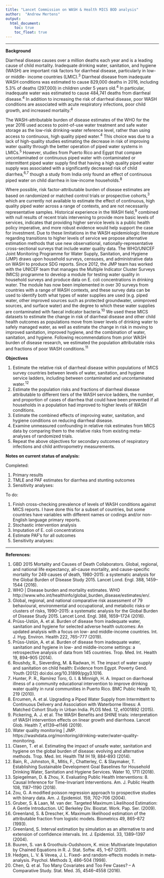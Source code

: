 ```yaml
---
title: "Lancet Commission on WASH & Health MICS BOD analysis"
author:  "Andrew Mertens"
output:
  html_document:
    toc: true  
    toc_float: true  
---
```


----

**Background**  

  Diarrheal disease causes over a million deaths each year and is a leading cause of child mortality. Inadequate drinking water, sanitation, and hygiene (WASH) are important risk factors for diarrheal disease, particularly in low- or middle- income countries (LMIC).^3^  Diarrheal disease from inadequate WASH conditions was estimated to cause 829,000 deaths in 2016, including 5.3% of deaths (297,000) in children under 5 years old.^4^ In particular, inadequate water was estimated to cause 484,741 deaths from diarrheal disease.^4^ In addition to increasing the risk of diarrheal disease, poor WASH conditions are associated with acute respiratory infections, poor child growth, and increased mortality.^4^  
  
  The WASH-attributable burden of disease estimates of the WHO for the year 2016 used access to point-of-use water treatment and safe water storage as the low-risk drinking-water reference level, rather than using access to continuous, high quality piped water.^4^ This choice was due to a lack of high-quality studies estimating the decrease in risk of improving water quality through the better operation of piped water systems in LMICs.^5^ However, studies from Puerto Rico and Egypt that compare uncontaminated or continuous piped water with contaminated or intermittent piped water supply find that having a high quality piped water supply was associated with a significantly decreased risk of child diarrhea,^6,7^ though a study from India only found an effect of continuous piped water on child diarrhea in low-income households.^8^  
  
  
  Where possible, risk factor-attributable burden of disease estimates are based on randomized or matched control trials or prospective cohorts,^3^ which are currently not available to estimate the effect of continuous, high quality piped water across a range of contexts, and are not necessarily representative samples. Historical experience in the WASH field,^9^ combined with null results of recent trials intervening to provide more basic levels of services, indicates that providing higher service levels is a public health policy imperative, and more robust evidence would help support the case for investment. Due to these limitations in the WASH epidemiologic literature regarding transitions to higher levels of service we propose alternative estimation methods that use new observational, nationally-representative cross-sectional surveys that include water quality data. The WHO/UNICEF Joint Monitoring Programme for Water Supply, Sanitation, and Hygiene (JMP) draws upon household surveys, censuses, and administrative data on WASH to produce SDG reports. Since 2012, the JMP team has worked with the UNICEF team that manages the Multiple Indicator Cluster Surveys (MICS) programme to develop a module for testing water quality in household surveys and produce data on E. coli concentrations in drinking water. The module has now been implemented in over 30 surveys from countries with a range of WASH contexts, and these survey data can be used to identify both what types of water supplies are used (e.g. piped water, other improved sources such as protected groundwater, unimproved sources, and surface water) and the degree to which these water supplies are contaminated with faecal indicator bacteria.^10^ We used these MICS datasets to estimate the change in risk of diarrheal disease and other child health outcomes as populations move from lower levels of drinking water to safely managed water, as well as estimate the change in risk in moving to improved sanitation, improved hygiene, and the combination of water, sanitation, and hygiene. Following recommendations from prior WASH burden of disease research, we estimated the population attributable risks and fractions of poor WASH conditions.^11^

**Objectives**  

1.  Estimate the relative risk of diarrheal disease within populations of MICS survey countries between levels of water, sanitation, and hygiene service ladders, including between contaminated and uncontaminated water.^12^
2.  Estimate the population risks and fractions of diarrheal disease attributable to different tiers of the WASH service ladders, the number, and proportion of cases of diarrhea that could have been prevented if all households in a population had improved to higher levels of WASH conditions.
3.  Estimate the combined effects of improving water, sanitation, and hygiene conditions on reducing diarrheal disease.
4.  Examine unmeasured confounding in relative risk estimates from MICS data by comparing them to the relative risks from existing meta-analyses of randomized trials.
5.  Repeat the above objectives for secondary outcomes of respiratory infections and child anthropometry measurements.

**Notes on current status of analysis:**  

Completed:  

  #. Primary results
  #. TMLE and PAF estimates for diarrhea and stunting outcomes 
  #. Sensitivity analyses: 


To do:  

  #.  Finish cross-checking prevalence of levels of WASH conditions against MICS reports. I have done this for a subset of countries, but some countries have variables with different names or codings and/or non-English language primary reports.
  #. Stochastic intervention analysis
  #. Imputation of E. coli concentrations
  #. Estimate PAF's for all outcomes
  #. Sensitivity analyses: 



----


**References:**

1.	GBD 2015 Mortality and Causes of Death Collaborators. Global, regional, and national life expectancy, all-cause mortality, and cause-specific mortality for 249 causes of death, 1980-2015: a systematic analysis for the Global Burden of Disease Study 2015. Lancet Lond. Engl. 388, 1459–1544 (2016).
2.	WHO | Disease burden and mortality estimates. WHO http://www.who.int/healthinfo/global_burden_disease/estimates/en/.
3.	Global, regional, and national comparative risk assessment of 79 behavioural, environmental and occupational, and metabolic risks or clusters of risks, 1990–2015: a systematic analysis for the Global Burden of Disease Study 2015. Lancet Lond. Engl. 388, 1659–1724 (2016).
4.	Prüss-Ustün, A. et al. Burden of disease from inadequate water, sanitation and hygiene for selected adverse health outcomes: An updated analysis with a focus on low- and middle-income countries. Int. J. Hyg. Environ. Health 222, 765–777 (2019).
5.	Prüss-Ustün, A. et al. Burden of disease from inadequate water, sanitation and hygiene in low- and middle-income settings: a retrospective analysis of data from 145 countries. Trop. Med. Int. Health 19, 894–905 (2014).
6.	Roushdy, R., Sieverding, M. & Radwan, H. The impact of water supply and sanitation on child health: Evidence from Egypt. Poverty Gend. Youth (2012) doi:doi.org/10.31899/pgy3.1016.
7.	Hunter, P. R., Ramírez Toro, G. I. & Minnigh, H. A. Impact on diarrhoeal illness of a community educational intervention to improve drinking water quality in rural communities in Puerto Rico. BMC Public Health 10, 219 (2010).
8.	Ercumen, A. et al. Upgrading a Piped Water Supply from Intermittent to Continuous Delivery and Association with Waterborne Illness: A Matched Cohort Study in Urban India. PLOS Med. 12, e1001892 (2015).
9.	Pickering, A. J. et al. The WASH Benefits and SHINE trials: interpretation of WASH intervention effects on linear growth and diarrhoea. Lancet Glob. Health 7, e1139–e1146 (2019).
10.	Water quality monitoring | JMP. https://washdata.org/monitoring/drinking-water/water-quality-monitoring.
11.	Clasen, T. et al. Estimating the impact of unsafe water, sanitation and hygiene on the global burden of disease: evolving and alternative methods. Trop. Med. Int. Health TM IH 19, 884–893 (2014).
12.	Bain, R., Johnston, R., Mitis, F., Chatterley, C. & Slaymaker, T. Establishing Sustainable Development Goal Baselines for Household Drinking Water, Sanitation and Hygiene Services. Water 10, 1711 (2018).
13.	Spiegelman, D. & Zhou, X. Evaluating Public Health Interventions: 8. Causal Inference for Time-Invariant Interventions. Am. J. Public Health 108, 1187–1190 (2018).
14.	Zou, G. A modified poisson regression approach to prospective studies with binary data. Am. J. Epidemiol. 159, 702–706 (2004).
15.	Gruber, S. & Laan, M. van der. Targeted Maximum Likelihood Estimation: A Gentle Introduction. UC Berkeley Div. Biostat. Work. Pap. Ser. (2009).
16.	Greenland, S. & Drescher, K. Maximum likelihood estimation of the attributable fraction from logistic models. Biometrics 49, 865–872 (1993).
17.	Greenland, S. Interval estimation by simulation as an alternative to and extension of confidence intervals. Int. J. Epidemiol. 33, 1389–1397 (2004).
18. Buuren, S. van & Groothuis-Oudshoorn, K. mice: Multivariate Imputation by Chained Equations in R. J. Stat. Softw. 45, 1–67 (2011).
19. Hedges, L. V. & Vevea, J. L. Fixed- and random-effects models in meta-analysis. Psychol. Methods 3, 486–504 (1998). 
20. Chen, Q. et al. Too Many Covariates and Too Few Cases? – A Comparative Study. Stat. Med. 35, 4546–4558 (2016).

